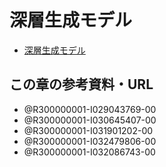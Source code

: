 # 深層生成モデル

- [深層生成モデル](10_generative_model.qmd)

## この章の参考資料・URL

- @R300000001-I029043769-00
- @R300000001-I030645407-00
- @R300000001-I031901202-00
- @R300000001-I032479806-00
- @R300000001-I032086743-00
